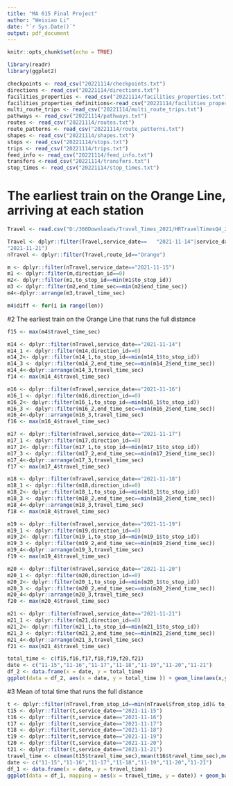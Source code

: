 ```yaml
---
title: "MA 615 Final Project"
author: "Weixiao Li"
date: "`r Sys.Date()`"
output: pdf_document
---
```


```r
knitr::opts_chunk$set(echo = TRUE)
```

```r
library(readr)
library(ggplot2)
```


```r
checkpoints <- read_csv("20221114/checkpoints.txt")
directions <- read_csv("20221114/directions.txt")
facilities_properties <- read_csv("20221114/facilities_properties.txt")
facilities_properties_definitions<-read_csv("20221114/facilities_properties_definitions.txt")
multi_route_trips <- read_csv("20221114/multi_route_trips.txt")
pathways <- read_csv("20221114/pathways.txt")
routes <- read_csv("20221114/routes.txt")
route_patterns <- read_csv("20221114/route_patterns.txt")
shapes <- read_csv("20221114/shapes.txt")
stops <- read_csv("20221114/stops.txt")
trips <- read_csv("20221114/trips.txt")
feed_info <- read_csv("20221114/feed_info.txt")
transfers <-read_csv("20221114/transfers.txt")
stop_times <- read_csv("20221114/stop_times.txt")

```


# The earliest train on the Orange Line, arriving at each station
```r
Travel <- read.csv("D:/360Downloads/Travel_Times_2021/HRTravelTimesQ4_21.csv")
```

```r
Travel <- dplyr::filter(Travel,service_date==	"2021-11-14"|service_date==	"2021-11-15"|service_date==	"2021-11-16"|service_date==	"2021-11-17"|service_date==	"2021-11-18"|service_date==	"2021-11-19"|service_date==	"2021-11-20"|service_date==
"2021-11-21")
nTravel <- dplyr::filter(Travel,route_id=="Orange")
```

```r
m <- dplyr::filter(nTravel,service_date=="2021-11-15")
m1 <- dplyr::filter(m,direction_id==0)
m2<- dplyr::filter(m1,to_stop_id==min(m1$to_stop_id))
m3 <- dplyr::filter(m2,end_time_sec==min(m2$end_time_sec))
m4<-dplyr::arrange(m3,travel_time_sec)
```

```r
m4$diff <- for(i in range(len))
```



#2 The earliest train on the Orange Line that runs the full distance
```r
f15 <- max(m4$travel_time_sec)

m14 <- dplyr::filter(nTravel,service_date=="2021-11-14")
m14_1 <- dplyr::filter(m14,direction_id==0)
m14_2<- dplyr::filter(m14_1,to_stop_id==min(m14_1$to_stop_id))
m14_3 <- dplyr::filter(m14_2,end_time_sec==min(m14_2$end_time_sec))
m14_4<-dplyr::arrange(m14_3,travel_time_sec)
f14 <- max(m14_4$travel_time_sec)
```


```r
m16 <- dplyr::filter(nTravel,service_date=="2021-11-16")
m16_1 <- dplyr::filter(m16,direction_id==0)
m16_2<- dplyr::filter(m16_1,to_stop_id==min(m16_1$to_stop_id))
m16_3 <- dplyr::filter(m16_2,end_time_sec==min(m16_2$end_time_sec))
m16_4<-dplyr::arrange(m16_3,travel_time_sec)
f16 <- max(m16_4$travel_time_sec)

m17 <- dplyr::filter(nTravel,service_date=="2021-11-17")
m17_1 <- dplyr::filter(m17,direction_id==0)
m17_2<- dplyr::filter(m17_1,to_stop_id==min(m17_1$to_stop_id))
m17_3 <- dplyr::filter(m17_2,end_time_sec==min(m17_2$end_time_sec))
m17_4<-dplyr::arrange(m17_3,travel_time_sec)
f17 <- max(m17_4$travel_time_sec)

m18 <- dplyr::filter(nTravel,service_date=="2021-11-18")
m18_1 <- dplyr::filter(m18,direction_id==0)
m18_2<- dplyr::filter(m18_1,to_stop_id==min(m18_1$to_stop_id))
m18_3 <- dplyr::filter(m18_2,end_time_sec==min(m18_2$end_time_sec))
m18_4<-dplyr::arrange(m18_3,travel_time_sec)
f18 <- max(m18_4$travel_time_sec)

m19 <- dplyr::filter(nTravel,service_date=="2021-11-19")
m19_1 <- dplyr::filter(m19,direction_id==0)
m19_2<- dplyr::filter(m19_1,to_stop_id==min(m19_1$to_stop_id))
m19_3 <- dplyr::filter(m19_2,end_time_sec==min(m19_2$end_time_sec))
m19_4<-dplyr::arrange(m19_3,travel_time_sec)
f19 <- max(m19_4$travel_time_sec)

m20 <- dplyr::filter(nTravel,service_date=="2021-11-20")
m20_1 <- dplyr::filter(m20,direction_id==0)
m20_2<- dplyr::filter(m20_1,to_stop_id==min(m20_1$to_stop_id))
m20_3 <- dplyr::filter(m20_2,end_time_sec==min(m20_2$end_time_sec))
m20_4<-dplyr::arrange(m20_3,travel_time_sec)
f20 <- max(m20_4$travel_time_sec)

m21 <- dplyr::filter(nTravel,service_date=="2021-11-21")
m21_1 <- dplyr::filter(m21,direction_id==0)
m21_2<- dplyr::filter(m21_1,to_stop_id==min(m21_1$to_stop_id))
m21_3 <- dplyr::filter(m21_2,end_time_sec==min(m21_2$end_time_sec))
m21_4<-dplyr::arrange(m21_3,travel_time_sec)
f21 <- max(m21_4$travel_time_sec)
```

```r
total_time <- c(f15,f16,f17,f18,f19,f20,f21)
date <- c("11-15","11-16","11-17","11-18","11-19","11-20","11-21")
df_2 <- data.frame(x = date, y = total_time)
ggplot(data = df_2, aes(x = date, y = total_time )) + geom_line(aes(x,y,group=1),col="lightblue")+geom_point(aes(x,y),col="purple")

```





#3 Mean of total time that runs the full distance

```r
t <- dplyr::filter(nTravel,from_stop_id==min(nTravel$from_stop_id)& to_stop_id==max(nTravel$to_stop_id))
t15 <- dplyr::filter(t,service_date=="2021-11-15")
t16 <- dplyr::filter(t,service_date=="2021-11-16")
t17 <- dplyr::filter(t,service_date=="2021-11-17")
t18 <- dplyr::filter(t,service_date=="2021-11-18")
t19 <- dplyr::filter(t,service_date=="2021-11-19")
t20 <- dplyr::filter(t,service_date=="2021-11-20")
t21 <- dplyr::filter(t,service_date=="2021-11-21")
travel_time <- c(mean(t15$travel_time_sec),mean(t16$travel_time_sec),mean(t17$travel_time_sec),mean(t18$travel_time_sec),mean(t19$travel_time_sec),mean(t20$travel_time_sec),mean(t21$travel_time_sec))
date <- c("11-15","11-16","11-17","11-18","11-19","11-20","11-21")
df_1 <- data.frame(x = date, y = travel_time)
ggplot(data = df_1, mapping = aes(x = travel_time, y = date)) + geom_bar(stat="identity",fill="lightblue")+ggtitle("From 70001 to 70279")
```

